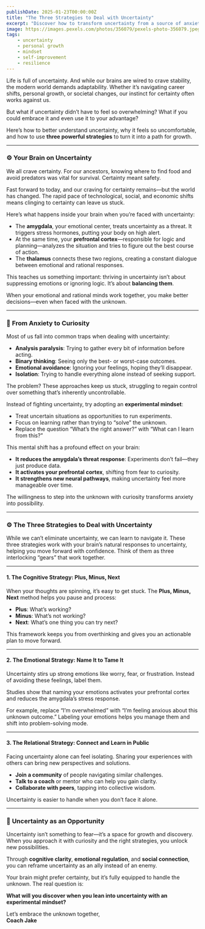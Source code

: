 ```yaml
---
publishDate: 2025-01-23T00:00:00Z
title: "The Three Strategies to Deal with Uncertainty"
excerpt: "Discover how to transform uncertainty from a source of anxiety into an opportunity for growth with these three powerful strategies."
image: https://images.pexels.com/photos/356079/pexels-photo-356079.jpeg
tags:
    - uncertainty
    - personal growth
    - mindset
    - self-improvement
    - resilience
---
```


Life is full of uncertainty. And while our brains are wired to crave stability, the modern world demands adaptability. Whether it’s navigating career shifts, personal growth, or societal changes, our instinct for certainty often works against us.

But what if uncertainty didn’t have to feel so overwhelming? What if you could embrace it and even use it to your advantage?

Here’s how to better understand uncertainty, why it feels so uncomfortable, and how to use **three powerful strategies** to turn it into a path for growth.

---

### ⚙️ **Your Brain on Uncertainty**

We all crave certainty. For our ancestors, knowing where to find food and avoid predators was vital for survival. Certainty meant safety.

Fast forward to today, and our craving for certainty remains—but the world has changed. The rapid pace of technological, social, and economic shifts means clinging to certainty can leave us stuck.

Here’s what happens inside your brain when you’re faced with uncertainty:

- The **amygdala**, your emotional center, treats uncertainty as a threat. It triggers stress hormones, putting your body on high alert.
- At the same time, your **prefrontal cortex**—responsible for logic and planning—analyzes the situation and tries to figure out the best course of action.
- The **thalamus** connects these two regions, creating a constant dialogue between emotional and rational responses.

This teaches us something important: thriving in uncertainty isn’t about suppressing emotions or ignoring logic. It’s about **balancing them**.

When your emotional and rational minds work together, you make better decisions—even when faced with the unknown.

---

### 🔄 **From Anxiety to Curiosity**

Most of us fall into common traps when dealing with uncertainty:

- **Analysis paralysis**: Trying to gather every bit of information before acting.  
- **Binary thinking**: Seeing only the best- or worst-case outcomes.  
- **Emotional avoidance**: Ignoring your feelings, hoping they’ll disappear.  
- **Isolation**: Trying to handle everything alone instead of seeking support.  

The problem? These approaches keep us stuck, struggling to regain control over something that’s inherently uncontrollable.

Instead of fighting uncertainty, try adopting an **experimental mindset**:

- Treat uncertain situations as opportunities to run experiments.  
- Focus on learning rather than trying to “solve” the unknown.  
- Replace the question “What’s the right answer?” with “What can I learn from this?”

This mental shift has a profound effect on your brain:

- **It reduces the amygdala’s threat response**: Experiments don’t fail—they just produce data.  
- **It activates your prefrontal cortex**, shifting from fear to curiosity.  
- **It strengthens new neural pathways**, making uncertainty feel more manageable over time.

The willingness to step into the unknown with curiosity transforms anxiety into possibility.

---

### ⚙️ **The Three Strategies to Deal with Uncertainty**

While we can’t eliminate uncertainty, we can learn to navigate it. These three strategies work with your brain’s natural responses to uncertainty, helping you move forward with confidence. Think of them as three interlocking “gears” that work together.

---

#### **1. The Cognitive Strategy: Plus, Minus, Next**  
When your thoughts are spinning, it’s easy to get stuck. The **Plus, Minus, Next** method helps you pause and process:

- **Plus**: What’s working?  
- **Minus**: What’s not working?  
- **Next**: What’s one thing you can try next?

This framework keeps you from overthinking and gives you an actionable plan to move forward.

---

#### **2. The Emotional Strategy: Name It to Tame It**  
Uncertainty stirs up strong emotions like worry, fear, or frustration. Instead of avoiding these feelings, label them.

Studies show that naming your emotions activates your prefrontal cortex and reduces the amygdala’s stress response.

For example, replace “I’m overwhelmed” with “I’m feeling anxious about this unknown outcome.” Labeling your emotions helps you manage them and shift into problem-solving mode.

---

#### **3. The Relational Strategy: Connect and Learn in Public**  
Facing uncertainty alone can feel isolating. Sharing your experiences with others can bring new perspectives and solutions.

- **Join a community** of people navigating similar challenges.  
- **Talk to a coach** or mentor who can help you gain clarity.  
- **Collaborate with peers**, tapping into collective wisdom.

Uncertainty is easier to handle when you don’t face it alone.

---

### 🌱 **Uncertainty as an Opportunity**

Uncertainty isn’t something to fear—it’s a space for growth and discovery. When you approach it with curiosity and the right strategies, you unlock new possibilities.

Through **cognitive clarity**, **emotional regulation**, and **social connection**, you can reframe uncertainty as an ally instead of an enemy.

Your brain might prefer certainty, but it’s fully equipped to handle the unknown. The real question is:

**What will you discover when you lean into uncertainty with an experimental mindset?**

Let’s embrace the unknown together,  
**Coach Jake**
